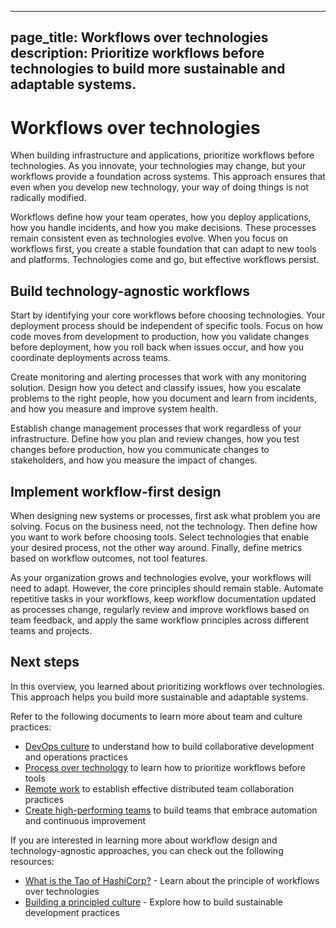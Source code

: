  ---
page_title: Workflows over technologies
description: Prioritize workflows before technologies to build more sustainable and adaptable systems.
---

# Workflows over technologies

When building infrastructure and applications, prioritize workflows before technologies. As you innovate, your technologies may change, but your workflows provide a foundation across systems. This approach ensures that even when you develop new technology, your way of doing things is not radically modified.

Workflows define how your team operates, how you deploy applications, how you handle incidents, and how you make decisions. These processes remain consistent even as technologies evolve. When you focus on workflows first, you create a stable foundation that can adapt to new tools and platforms. Technologies come and go, but effective workflows persist.

## Build technology-agnostic workflows

Start by identifying your core workflows before choosing technologies. Your deployment process should be independent of specific tools. Focus on how code moves from development to production, how you validate changes before deployment, how you roll back when issues occur, and how you coordinate deployments across teams.

Create monitoring and alerting processes that work with any monitoring solution. Design how you detect and classify issues, how you escalate problems to the right people, how you document and learn from incidents, and how you measure and improve system health.

Establish change management processes that work regardless of your infrastructure. Define how you plan and review changes, how you test changes before production, how you communicate changes to stakeholders, and how you measure the impact of changes.

## Implement workflow-first design

When designing new systems or processes, first ask what problem you are solving. Focus on the business need, not the technology. Then define how you want to work before choosing tools. Select technologies that enable your desired process, not the other way around. Finally, define metrics based on workflow outcomes, not tool features.

As your organization grows and technologies evolve, your workflows will need to adapt. However, the core principles should remain stable. Automate repetitive tasks in your workflows, keep workflow documentation updated as processes change, regularly review and improve workflows based on team feedback, and apply the same workflow principles across different teams and projects.

## Next steps

In this overview, you learned about prioritizing workflows over technologies. This approach helps you build more sustainable and adaptable systems.

Refer to the following documents to learn more about team and culture practices:

- [DevOps culture](/well-architected-framework/automate-and-define-processes/team-and-culture/devops-culture) to understand how to build collaborative development and operations practices
- [Process over technology](/well-architected-framework/automate-and-define-processes/team-and-culture/process-over-technology) to learn how to prioritize workflows before tools
- [Remote work](/well-architected-framework/automate-and-define-processes/team-and-culture/remote-work) to establish effective distributed team collaboration practices
- [Create high-performing teams](/well-architected-framework/automate-and-define-processes/team-and-culture/create-high-performing-teams) to build teams that embrace automation and continuous improvement

If you are interested in learning more about workflow design and technology-agnostic approaches, you can check out the following resources:

- [What is the Tao of HashiCorp?](https://www.hashicorp.com/resources/what-is-the-tao-of-hashicorp) - Learn about the principle of workflows over technologies
- [Building a principled culture](https://works.hashicorp.com/articles/building-a-principled-culture) - Explore how to build sustainable development practices 